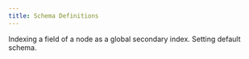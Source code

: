 ```yaml
---
title: Schema Definitions
---
```

<Cards>
   <Card
      href="https://helix-docs-flame.vercel.app/docs/schema_definitions/secondary_indexing"
      target="_self"
      title="Secondary Indexing"
   >
      Indexing a field of a node as a global secondary index.
   </Card>
   <Card
      href="https://helix-docs-flame.vercel.app/docs/schema_definitions/default_values"
      target="_self"
      title="Default Values"
   >
      Setting default schema.
   </Card>
</Cards>